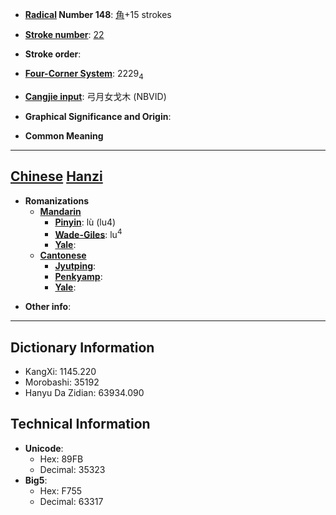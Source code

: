 * '''[[Wiktionary:Chinese radical index| Radical]] Number 148''': [[Wiktionary:Chinese radical index 角|角]]+15 strokes

* '''[[Wiktionary:Chinese total strokes index|Stroke number]]''': [[Wiktionary:Chinese total strokes index 22|22]]

* '''Stroke order''': 

* '''[[Wiktionary:Chinese four corner index|Four-Corner System]]''': 2229<sub>4</sub>

* '''[[Wiktionary:Chinese Cangjie index|Cangjie input]]''': 弓月女戈木 (NBVID)

* '''Graphical Significance and Origin''': 

* '''Common Meaning'''

----

== [[Chinese]] [[Hanzi]] ==

* '''Romanizations'''
** '''[[Mandarin]]'''
*** '''[[Pinyin]]''': lù (lu4)
*** '''[[Wade-Giles]]''': lu<sup>4</sup>
*** '''[[Yale]]''': 
** '''[[Cantonese]]'''
*** '''[[Jyutping]]''':
*** '''[[Penkyamp]]''': 
*** '''[[Yale]]''': 

* '''Other info''': 

----

== Dictionary Information ==

* KangXi: 1145.220
* Morobashi: 35192
* Hanyu Da Zidian: 63934.090

== Technical Information ==

* '''Unicode''':
** Hex: 89FB
** Decimal: 35323
* '''Big5''':
** Hex: F755
** Decimal: 63317